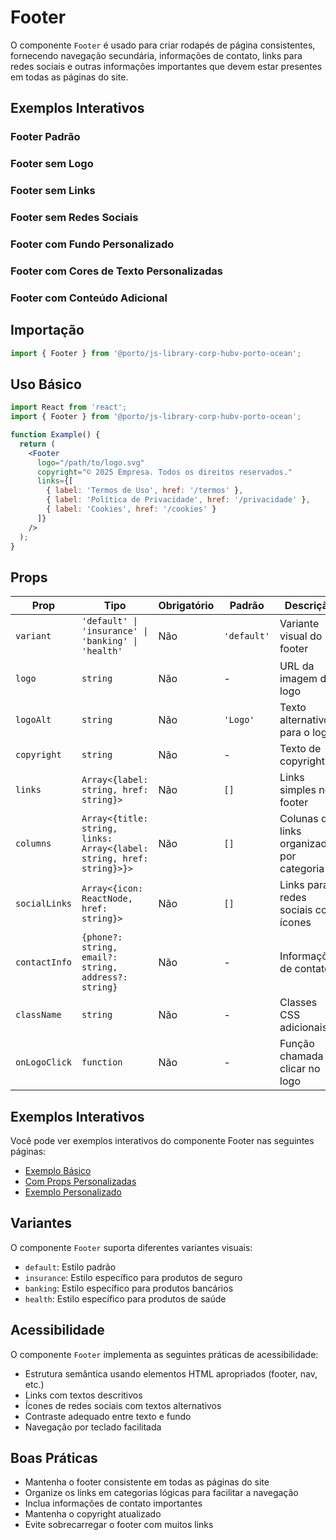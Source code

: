 
<Meta title="Components/Footer" of={FooterStories} />

# Footer

O componente `Footer` é usado para criar rodapés de página consistentes, fornecendo navegação secundária, informações de contato, links para redes sociais e outras informações importantes que devem estar presentes em todas as páginas do site.

## Exemplos Interativos

### Footer Padrão
<Canvas>
  <Story of={FooterStories.DefaultFooter} />
</Canvas>

### Footer sem Logo
<Canvas>
  <Story of={FooterStories.WithoutLogo} />
</Canvas>

### Footer sem Links
<Canvas>
  <Story of={FooterStories.WithoutLinks} />
</Canvas>

### Footer sem Redes Sociais
<Canvas>
  <Story of={FooterStories.WithoutSocialMedia} />
</Canvas>

### Footer com Fundo Personalizado
<Canvas>
  <Story of={FooterStories.WithCustomBackground} />
</Canvas>

### Footer com Cores de Texto Personalizadas
<Canvas>
  <Story of={FooterStories.WithCustomTextColor} />
</Canvas>

### Footer com Conteúdo Adicional
<Canvas>
  <Story of={FooterStories.WithAdditionalContent} />
</Canvas>

## Importação

```jsx
import { Footer } from '@porto/js-library-corp-hubv-porto-ocean';
```

## Uso Básico

```jsx
import React from 'react';
import { Footer } from '@porto/js-library-corp-hubv-porto-ocean';

function Example() {
  return (
    <Footer
      logo="/path/to/logo.svg"
      copyright="© 2025 Empresa. Todos os direitos reservados."
      links={[
        { label: 'Termos de Uso', href: '/termos' },
        { label: 'Política de Privacidade', href: '/privacidade' },
        { label: 'Cookies', href: '/cookies' }
      ]}
    />
  );
}
```

## Props

| Prop | Tipo | Obrigatório | Padrão | Descrição |
|------|------|-------------|--------|-----------|
| `variant` | `'default' \| 'insurance' \| 'banking' \| 'health'` | Não | `'default'` | Variante visual do footer |
| `logo` | `string` | Não | - | URL da imagem do logo |
| `logoAlt` | `string` | Não | `'Logo'` | Texto alternativo para o logo |
| `copyright` | `string` | Não | - | Texto de copyright |
| `links` | `Array<{label: string, href: string}>` | Não | `[]` | Links simples no footer |
| `columns` | `Array<{title: string, links: Array<{label: string, href: string}>}>` | Não | `[]` | Colunas de links organizados por categoria |
| `socialLinks` | `Array<{icon: ReactNode, href: string}>` | Não | `[]` | Links para redes sociais com ícones |
| `contactInfo` | `{phone?: string, email?: string, address?: string}` | Não | - | Informações de contato |
| `className` | `string` | Não | - | Classes CSS adicionais |
| `onLogoClick` | `function` | Não | - | Função chamada ao clicar no logo |

## Exemplos Interativos

Você pode ver exemplos interativos do componente Footer nas seguintes páginas:

- [Exemplo Básico](/story/components-footer-examples--default)
- [Com Props Personalizadas](/story/components-footer-examples--with-custom-props)
- [Exemplo Personalizado](/story/components-footer-examples--custom-example)
## Variantes

O componente `Footer` suporta diferentes variantes visuais:

- `default`: Estilo padrão
- `insurance`: Estilo específico para produtos de seguro
- `banking`: Estilo específico para produtos bancários
- `health`: Estilo específico para produtos de saúde

## Acessibilidade

O componente `Footer` implementa as seguintes práticas de acessibilidade:

- Estrutura semântica usando elementos HTML apropriados (footer, nav, etc.)
- Links com textos descritivos
- Ícones de redes sociais com textos alternativos
- Contraste adequado entre texto e fundo
- Navegação por teclado facilitada

## Boas Práticas

- Mantenha o footer consistente em todas as páginas do site
- Organize os links em categorias lógicas para facilitar a navegação
- Inclua informações de contato importantes
- Mantenha o copyright atualizado
- Evite sobrecarregar o footer com muitos links

